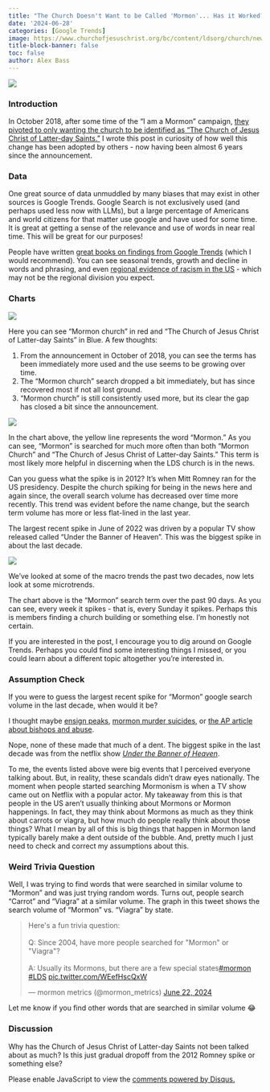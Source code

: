 ```yaml
---
title: "The Church Doesn't Want to be Called 'Mormon'... Has it Worked?"
date: '2024-06-28'
categories: [Google Trends]
image: https://www.churchofjesuschrist.org/bc/content/ldsorg/church/news/2018/08/16/580-church-meetinghouse.jpg
title-block-banner: false
toc: false
author: Alex Bass
---
```

![](https://www.churchofjesuschrist.org/bc/content/ldsorg/church/news/2018/08/16/580-church-meetinghouse.jpg){fig-align="center"}

### Introduction
In October 2018, after some time of the "I am a Mormon" campaign, [they pivoted to only wanting the church to be identified as "The Church of Jesus Christ of Latter-day Saints."](https://www.churchofjesuschrist.org/study/history/topics/name-of-the-church?lang=eng) I wrote this post in curiosity of how well this change has been adopted by others - now having been almost 6 years since the announcement.


### Data
One great source of data unmuddled by many biases that may exist in other sources is Google Trends. Google Search is not exclusively used (and perhaps used less now with LLMs), but a large percentage of Americans and world citizens for that matter use google and have used for some time. It is great at getting a sense of the relevance and use of words in near real time. This will be great for our purposes!

People have written [great books on findings from Google Trends](https://www.amazon.com/Everybody-Lies-Internet-About-Really-ebook/dp/B01AFXZ2F4/ref=sr_1_1?dib=eyJ2IjoiMSJ9.i1Ryk3rZ5aCM3T9Kfcql3uosKnO2dI3n8PYLQ7PyyMmxhH0B5BsqAS78F4thTfHuNxqnYXPTyhuwQ3pHv7wLGMFMM4bNbLJwPsUH11YXfgtAKKJuL8WYlLWsmIbNOUNscsaGSIpnOW5uMZxDUfsAOx1CviMRPwBae5ejOx9tHuktSheeU2b3hxK7lh5mfIwTDuVPRmPAq73fUOIg88yKx__SLPeIi5pSwAgpPr5cQwD5Vhw4X8MhzWy11NolpHLdQ8fj3qhd7MUUZMhZrYIsByo4lm52o4eK8RQcQgzWAt4.cJ4snz5LlVzWnOIXtdrqj0WdJiWjZw_Ngl-LRWj44Hg&dib_tag=se&hvadid=409973252627&hvdev=c&hvlocphy=9029753&hvnetw=g&hvqmt=e&hvrand=11792347865622208823&hvtargid=kwd-4029974512&hydadcr=22533_11318209&keywords=everybody+lies&qid=1719166534&sr=8-1) (which I would recommend). You can see seasonal trends, growth and decline in words and phrasing, and even [regional evidence of racism in the US](https://www.sciencedirect.com/science/article/abs/pii/S0047272714000929) - which may not be the regional division you expect.

### Charts

![](./figure0.png)

Here you can see "Mormon church" in red and "The Church of Jesus Christ of Latter-day Saints" in Blue. A few thoughts:

1. From the announcement in October of 2018, you can see the terms has been immediately more used and the use seems to be growing over time.
2. The "Mormon church" search dropped a bit immediately, but has since recovered most if not all lost ground.
3. "Mormon church" is still consistently used more, but its clear the gap has closed a bit since the announcement.

![](./figure1.png)

In the chart above, the yellow line represents the word "Mormon." As you can see, "Mormon" is searched for much more often than both "Mormon Church" and "The Church of Jesus Christ of Latter-day Saints." This term is most likely more helpful in discerning when the LDS church is in the news.

Can you guess what the spike is in 2012? It's when Mitt Romney ran for the US presidency. Despite the church spiking for being in the news here and again since, the overall search volume has decreased over time more recently. This trend was evident before the name change, but the search term volume has more or less flat-lined in the last year.

The largest recent spike in June of 2022 was driven by a popular TV show released called "Under the Banner of Heaven". This was the biggest spike in about the last decade.

![](./figure2.png)

We've looked at some of the macro trends the past two decades, now lets look at some microtrends.

The chart above is the "Mormon" search term over the past 90 days. As you can see, every week it spikes - that is, every Sunday it spikes. Perhaps this is members finding a church building or something else. I'm honestly not certain.

If you are interested in the post, I encourage you to dig around on Google Trends. Perhaps you could find some interesting things I missed, or you could learn about a different topic altogether you're interested in.

### Assumption Check

If you were to guess the largest recent spike for "Mormon" google search volume in the last decade, when would it be?

I thought maybe [ensign peaks](https://www.sec.gov/news/press-release/2023-35), [mormon murder suicides](https://www.nytimes.com/2023/01/04/us/enoch-utah-shooting-dead.html#:~:text=shooting-dead.html-,Utah%20Man%20Kills%20Wife%2C%20Five%20Children%20and%20Mother-in-,filed%20for%20divorce%2C%20officials%20said.), or [the AP article about bishops and abuse](https://apnews.com/article/mormon-church-investigation-child-sex-abuse-9c301f750725c0f06344f948690caf16). 

Nope, none of these made that much of a dent. The biggest spike in the last decade was from the netflix show [*Under the Banner of Heaven*](https://www.imdb.com/title/tt1998372/).

To me, the events listed above were big events that I perceived everyone talking about. But, in reality, these scandals didn't draw eyes nationally. The moment when people started searching Mormonism is when a TV show came out on Netflix with a popular actor. My takeaway from this is that people in the US aren't usually thinking about Mormons or Mormon happenings. In fact, they may think about Mormons as much as they think about carrots or viagra, but how much do people really think about those things? What I mean by all of this is big things that happen in Mormon land typically barely make a dent outside of the bubble. And, pretty much I just need to check and correct my assumptions about this.

### Weird Trivia Question

Well, I was trying to find words that were searched in similar volume to "Mormon" and was just trying random words. Turns out, people search "Carrot" and "Viagra" at a similar volume. The graph in this tweet shows the search volume of "Mormon" vs. "Viagra" by state.

<blockquote class="twitter-tweet"><p lang="en" dir="ltr">Here&#39;s a fun trivia question: <br><br>Q: Since 2004, have more people searched for &quot;Mormon&quot; or &quot;Viagra&quot;?<br><br>A: Usually its Mormons, but there are a few special states<a href="https://twitter.com/hashtag/mormon?src=hash&amp;ref_src=twsrc%5Etfw">#mormon</a> <a href="https://twitter.com/hashtag/LDS?src=hash&amp;ref_src=twsrc%5Etfw">#LDS</a> <a href="https://t.co/WEefHscQxW">pic.twitter.com/WEefHscQxW</a></p>&mdash; mormon metrics (@mormon_metrics) <a href="https://twitter.com/mormon_metrics/status/1804394992238293130?ref_src=twsrc%5Etfw">June 22, 2024</a></blockquote> <script async src="https://platform.twitter.com/widgets.js" charset="utf-8"></script>

Let me know if you find other words that are searched in similar volume 😂

### Discussion

Why has the Church of Jesus Christ of Latter-day Saints not been talked about as much? Is this just gradual dropoff from the 2012 Romney spike or something else?

<div id="disqus_thread"></div>
<script>
    /**
    *  RECOMMENDED CONFIGURATION VARIABLES: EDIT AND UNCOMMENT THE SECTION BELOW TO INSERT DYNAMIC VALUES FROM YOUR PLATFORM OR CMS.
    *  LEARN WHY DEFINING THESE VARIABLES IS IMPORTANT: https://disqus.com/admin/universalcode/#configuration-variables    */
    var disqus_config = function () {
    this.page.url = "https://mormonmetrics.com/posts/name_change_trends/";  // Replace PAGE_URL with your page's canonical URL variable
    this.page.identifier = "name_change_trends"; // Replace PAGE_IDENTIFIER with your page's unique identifier variable
    };

    (function() { // DON'T EDIT BELOW THIS LINE
    var d = document, s = d.createElement('script');
    s.src = 'https://www-mormonmetrics-com.disqus.com/embed.js';
    s.setAttribute('data-timestamp', +new Date());
    (d.head || d.body).appendChild(s);
    })();
</script>
<noscript>Please enable JavaScript to view the <a href="https://disqus.com/?ref_noscript">comments powered by Disqus.</a></noscript>
